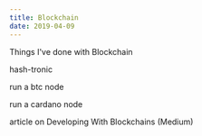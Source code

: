 ```yaml
---
title: Blockchain
date: 2019-04-09
---
```


Things I've done with Blockchain

hash-tronic

run a btc node

run a cardano node

article on Developing With Blockchains (Medium)